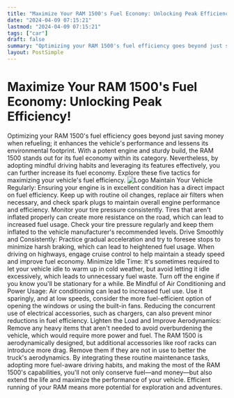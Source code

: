 ```yaml
---
title: "Maximize Your RAM 1500's Fuel Economy: Unlocking Peak Efficiency!"
date: "2024-04-09 07:15:21"
lastmod: "2024-04-09 07:15:21"
tags: ["car"]
draft: false
summary: "Optimizing your RAM 1500's fuel efficiency goes beyond just saving money when refueling; it enhances the vehicle's performance and lessens its environmental footprint. With a potent engine and sturdy build, the RAM 1500 stands out for its fuel economy within its category. Nevertheless, by adopting mindful driving habits and leveraging its features effectively, you can further increase its fuel economy. Explore these five tactics for maximizing your vehicle's fuel efficiency."
layout: PostSimple
---
```

# Maximize Your RAM 1500's Fuel Economy: Unlocking Peak Efficiency!
Optimizing your RAM 1500's fuel efficiency goes beyond just saving money when refueling; it enhances the vehicle's performance and lessens its environmental footprint. With a potent engine and sturdy build, the RAM 1500 stands out for its fuel economy within its category. Nevertheless, by adopting mindful driving habits and leveraging its features effectively, you can further increase its fuel economy. Explore these five tactics for maximizing your vehicle's fuel efficiency.
<img alt="Logo" src="https://cdn.seniorsselection.com/src_image/4eb8f14be44ef3a05422e1326e68a2b9.webp"/>
Maintain Your Vehicle Regularly:
Ensuring your engine is in excellent condition has a direct impact on fuel efficiency. Keep up with routine oil changes, replace air filters when necessary, and check spark plugs to maintain overall engine performance and efficiency.
Monitor your tire pressure consistently. Tires that aren't inflated properly can create more resistance on the road, which can lead to increased fuel usage. Check your tire pressure regularly and keep them inflated to the vehicle manufacturer's recommended levels.
Drive Smoothly and Consistently:
Practice gradual acceleration and try to foresee stops to minimize harsh braking, which can lead to heightened fuel usage.
When driving on highways, engage cruise control to help maintain a steady speed and improve fuel economy.
Minimize Idle Time:
It's sometimes required to let your vehicle idle to warm up in cold weather, but avoid letting it idle excessively, which leads to unnecessary fuel waste. Turn off the engine if you know you'll be stationary for a while.
Be Mindful of Air Conditioning and Power Usage:
Air conditioning can lead to increased fuel use. Use it sparingly, and at low speeds, consider the more fuel-efficient option of opening the windows or using the built-in fans.
Reducing the concurrent use of electrical accessories, such as chargers, can also prevent minor reductions in fuel efficiency.
Lighten the Load and Improve Aerodynamics:
Remove any heavy items that aren't needed to avoid overburdening the vehicle, which would require more power and fuel.
The RAM 1500 is aerodynamically designed, but additional accessories like roof racks can introduce more drag. Remove them if they are not in use to better the truck's aerodynamics.
By integrating these routine maintenance tasks, adopting more fuel-aware driving habits, and making the most of the RAM 1500's capabilities, you'll not only conserve fuel—and money—but also extend the life and maximize the performance of your vehicle. Efficient running of your RAM means more potential for exploration and adventures.
        
